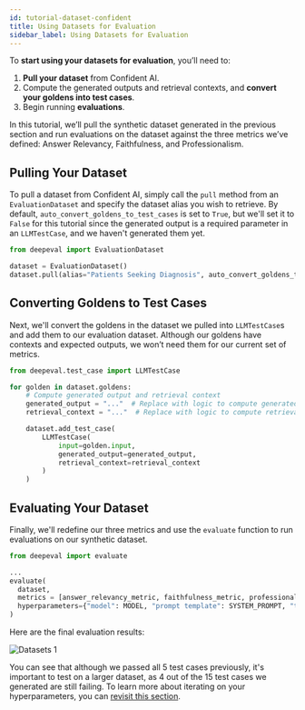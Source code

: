 ```yaml
---
id: tutorial-dataset-confident
title: Using Datasets for Evaluation
sidebar_label: Using Datasets for Evaluation
---
```


To **start using your datasets for evaluation**, you’ll need to:

1. **Pull your dataset** from Confident AI.
2. Compute the generated outputs and retrieval contexts, and **convert your goldens into test cases**.
3. Begin running **evaluations**.

In this tutorial, we’ll pull the synthetic dataset generated in the previous section and run evaluations on the dataset against the three metrics we’ve defined: Answer Relevancy, Faithfulness, and Professionalism.

## Pulling Your Dataset

To pull a dataset from Confident AI, simply call the `pull` method from an `EvaluationDataset` and specify the dataset alias you wish to retrieve. By default, `auto_convert_goldens_to_test_cases` is set to `True`, but we'll set it to `False` for this tutorial since the generated output is a required parameter in an `LLMTestCase`, and we haven't generated them yet.

```python
from deepeval import EvaluationDataset

dataset = EvaluationDataset()
dataset.pull(alias="Patients Seeking Diagnosis", auto_convert_goldens_to_test_cases=False)
```

## Converting Goldens to Test Cases

Next, we'll convert the goldens in the dataset we pulled into `LLMTestCase`s and add them to our evaluation dataset. Although our goldens have contexts and expected outputs, we won’t need them for our current set of metrics.

```python
from deepeval.test_case import LLMTestCase

for golden in dataset.goldens:
    # Compute generated output and retrieval context
    generated_output = "..."  # Replace with logic to compute generated output
    retrieval_context = "..."  # Replace with logic to compute retrieval context

    dataset.add_test_case(
        LLMTestCase(
            input=golden.input,
            generated_output=generated_output,
            retrieval_context=retrieval_context
        )
    )
```

## Evaluating Your Dataset

Finally, we'll redefine our three metrics and use the `evaluate` function to run evaluations on our synthetic dataset.

```python
from deepeval import evaluate

...
evaluate(
  dataset,
  metrics = [answer_relevancy_metric, faithfulness_metric, professionalism_metric],
  hyperparameters={"model": MODEL, "prompt template": SYSTEM_PROMPT, "temperature": TEMPERATURE}
)
```

Here are the final evaluation results:

<div
  style={{
    display: "flex",
    alignItems: "center",
    justifyContent: "center",
  }}
>
  <img
    src="https://deepeval-docs.s3.amazonaws.com/tutorial_datasets_07.png"
    alt="Datasets 1"
    style={{
      height: "auto",
      maxHeight: "800px",
      marginBottom: "20px",
    }}
  />
</div>

You can see that although we passed all 5 test cases previously, it's important to test on a larger dataset, as 4 out of the 15 test cases we generated are still failing. To learn more about iterating on your hyperparameters, you can [revisit this section](/tutorials/tutorial-evaluations-hyperparameters).
